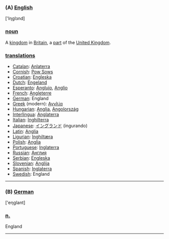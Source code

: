 ===(A) [[English]]===


['Iηglзnd]


=== [[noun]] ===

A [[kingdom]] in [[Britain]], a [[part]] of the [[United Kingdom]].

=== '''[[translation]]s''' ===

*[[Catalan]]: [[Anlaterra]]
*[[Cornish]]: [[Pow Sows]]
*[[Croatian]]: [[Engleska]]
*[[Dutch]]: [[Engeland]]
*[[Esperanto]]: [[Anglujo]], [[Anglio]]
*[[French]]: [[Angleterre]]
*[[German]]: England
*[[Greek]] (modern): [[Αγγλία]]
*[[Hungarian]]: [[Anglia]], [[Angolország]]
*[[Interlingua]]: [[Anglaterra]]
*[[Italian]]: [[Inghilterra]]
*[[Japanese]]: [[イングランド]] (ingurando)
*[[Latin]]: [[Anglia]]
*[[Ligurian]]: [[Inghiltæra]]
*[[Polish]]: [[Anglia]]
*[[Portuguese]]: [[Inglaterra]]
*[[Russian]]: [[Англия]]
*[[Serbian]]: [[Engleska]]
*[[Slovenian]]: [[Anglija]]
*[[Spanish]]: [[Inglaterra]]
*[[Swedish]]: England
----

===(B) [[German]]===

['eηglant]

===[[neuter|n.]]===

England

----